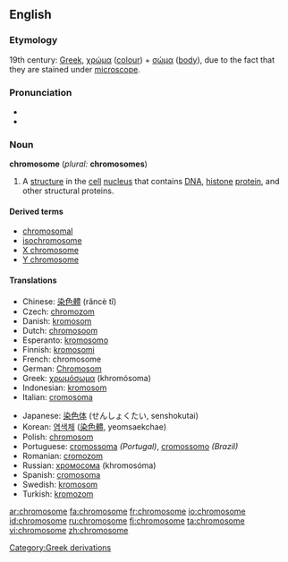 {{wikipedia}}
==English==
===Etymology===
19th century: [[Greek]], [[χρώμα]] ([[colour]]) + [[σώμα]] ([[body]]), due to the fact that they are stained under [[microscope]].

===Pronunciation===
*{{IPA|/ˈkrəʊməˌsəʊm/ (''UK'') ''or'' /ˈkroʊməˌsoʊm/ (''US'')}}
*{{SAMPA|/"kr@Um@%s@Um/ (''UK'') ''or'' /"kroUm@%soUm/ (''US'')}}

===Noun===
'''chromosome''' (''plural:'' '''chromosomes''')

#{{cytology}} A [[structure]] in the [[cell]] [[nucleus]] that contains [[DNA]], [[histone]] [[protein]], and other structural proteins.

====Derived terms====
*[[chromosomal]]
*[[isochromosome]]
*[[X chromosome]]
*[[Y chromosome]]

====Translations====
{{top}}
*Chinese: [[染色體]] (rǎncè tǐ)
*Czech: [[chromozom]] {{m}}
*Danish: [[kromosom]]
*Dutch: [[chromosoom]] {{n}}
*Esperanto: [[kromosomo]]
*Finnish: [[kromosomi]]
*French: chromosome {{m}}
*German: [[Chromosom]] {{n}}
*Greek: [[χρωμόσωμα]] (khromósoma) {{n}}
*Indonesian: [[kromosom]]
*Italian: [[cromosoma]] {{m}}
{{mid}}
*Japanese: [[染色体]] (せんしょくたい, senshokutai)
*Korean: [[염색체]] ([[染色體]], yeomsaekchae)
*Polish: [[chromosom]]
*Portuguese: [[cromossoma]] {{m}} ''(Portugal)'', [[cromossomo]] {{m}} ''(Brazil)''
*Romanian: [[cromozom]] {{m}}
*Russian: [[хромосома]] (khromosóma) {{f}}
*Spanish: [[cromosoma]] {{m}}
*Swedish: [[kromosom]] {{c}}
*Turkish: [[kromozom]]
{{bottom}}

[[Category:Greek derivations]]

[[ar:chromosome]]
[[fa:chromosome]]
[[fr:chromosome]]
[[io:chromosome]]
[[id:chromosome]]
[[ru:chromosome]]
[[fi:chromosome]]
[[ta:chromosome]]
[[vi:chromosome]]
[[zh:chromosome]]